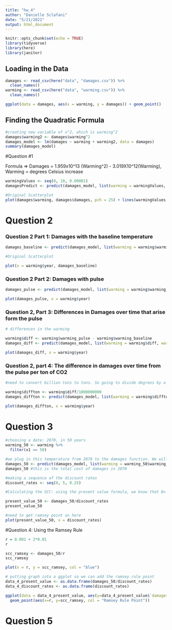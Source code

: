 ```yaml
---
title: "hw_4"
author: "Danielle Sclafani"
date: "5/21/2021"
output: html_document
---
```


```r
knitr::opts_chunk$set(echo = TRUE)
library(tidyverse)
library(here)
library(janitor)
```
## Loading in the Data
```r
damages <- read_csv(here("data", "damages.csv")) %>% 
  clean_names()
warming <- read_csv(here("data", "warming.csv")) %>% 
  clean_names()
```

```r

ggplot(data = damages, aes(x = warming, y = damages)) + geom_point()
```

## Finding the Quadratic Formula
```r
#creating new variable of x^2, which is warming^2
damages$warming2 <- damages$warming^2
damages_model <- lm(damages ~ warming + warming2, data = damages)
summary(damages_model)
```

#Question #1

Formula => Damages = 1.959x10^13 (Warming^2) - 3.019X10^12(Warming), Warming = degrees Celsius increase

```r

warmingValues <- seq(0, 10, 0.00001)
damagesPredict <- predict(damages_model, list(warming = warmingValues, warming2=warmingValues^2))

#Original Scatterplot
plot(damages$warming, damages$damages, pch = 25) + lines(warmingValues, damagesPredict, col = "blue")

```

# Question 2

### Question 2 Part 1: Damages with the baseline temperature
```r
damages_baseline <- predict(damages_model, list(warming = warming$warming_baseline, warming2=warming$warming_baseline^2))

#Original Scatterplot

plot(x = warming$year, damages_baseline)

```

### Question 2 Part 2: Damages with pulse
```r
damages_pulse <- predict(damages_model, list(warming = warming$warming_pulse, warming2=warming$warming_pulse^2))

plot(damages_pulse, x = warming$year)
```
### Question 2, Part 3: Differences in Damages over time that arise form the pulse
```r
# differences in the warming

warming$diff <- warming$warming_pulse - warming$warming_baseline
damages_diff <- predict(damages_model, list(warming = warming$diff, warming2=warming$diff^2))

plot(damages_diff, x = warming$year)
```


### Question 2, part 4: The difference in damages over time from the pulse per ton of CO2 

```r
#need to convert billion tons to tons. So going to divide degrees by a billion

warming$diffton <- warming$diff/1000000000
damages_diffton <- predict(damages_model, list(warming = warming$diffton, warming2=warming$diffton^2))

plot(damages_diffton, x = warming$year)

```


# Question 3

```r

#choosing a date: 2070, in 50 years
warming_50 <- warming %>% 
  filter(x1 == 50)

#we plug in this temperature from 2070 to the damages function. We will use the warming_baseline temperature.
damages_50 <- predict(damages_model, list(warming = warming_50$warming_baseline, warming2=warming_50$warming_baseline^2))
damages_50 #this is the total cost of damages in 2070
```


```r

#making a sequence of the discount rates
discount_rates <- seq(0, 5, 0.25)

#Calculating the SCC: using the present value formula, we know that B= damages_50, and that B/r = Present Value.

present_value_50 <- damages_50/discount_rates
present_value_50

#need to get ramsey point on here
plot(present_value_50, x = discount_rates)


```

#Question 4: Using the Ramsey Rule
```r
r = 0.001 + 2*0.01
r

scc_ramsey <- damages_50/r
scc_ramsey

```

```r
plot(x = r, y = scc_ramsey, col = "blue")
```

```r
# putting graph into a ggplot so we can add the ramsey rule point
data_4_present_value <- as.data.frame(damages_50/discount_rates)
data_4_discount_rates <- as.data.frame(discount_rates)

ggplot(data = data_4_present_value, aes(y=data_4_present_value$`damages_50/discount_rates`, x=data_4_discount_rates$discount_rates )) + geom_point() +
  geom_point(aes(x=r, y=scc_ramsey, col = "Ramsey Rule Point")) 

```

# Question 5
```r

```



